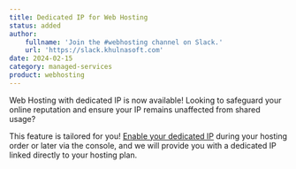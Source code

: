 ```yaml
---
title: Dedicated IP for Web Hosting
status: added
author:
    fullname: 'Join the #webhosting channel on Slack.'
    url: 'https://slack.khulnasoft.com'
date: 2024-02-15
category: managed-services
product: webhosting
---
```


Web Hosting with dedicated IP is now available!
Looking to safeguard your online reputation and ensure your IP remains unaffected from shared usage?

This feature is tailored for you! [Enable your dedicated IP](/managed-services/webhosting/how-to/order-dedicated-ip/) during your hosting order or later via the console, and we will provide you with a dedicated IP linked directly to your hosting plan.

